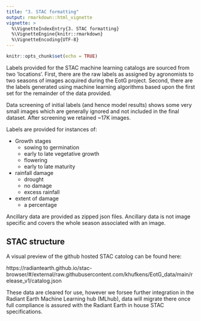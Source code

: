```yaml
---
title: "3. STAC formatting"
output: rmarkdown::html_vignette
vignette: >
  %\VignetteIndexEntry{3. STAC formatting}
  %\VignetteEngine{knitr::rmarkdown}
  %\VignetteEncoding{UTF-8}
---
```


```r
knitr::opts_chunk$set(echo = TRUE)
```

Labels provided for the STAC machine learning catalogs are sourced from two 'locations'. First, there are the raw labels as assigned by agronomists to two seasons of images acquired during the EotG project. Second, there are the labels generated using machine learning algorithms based upon the first set for the remainder of the data provided. 

Data screening of initial labels (and hence model results) shows some very small images which are generally ignored and not included in the final dataset. After screening we retained ~17K images.

Labels are provided for instances of:

- Growth stages
  - sowing to germination
  - early to late vegetative growth
  - flowering
  - early to late maturity

- rainfall damage
  - drought
  - no damage
  - excess rainfall

- extent of damage
  - a percentage

Ancillary data are provided as zipped json files. Ancillary data is not image specific and covers the whole season associated with an image.

## STAC structure

A visual preview of the github hosted STAC catolog can be found here:

https://radiantearth.github.io/stac-browser/#/external/raw.githubusercontent.com/khufkens/EotG_data/main/release_v1/catalog.json

These data are cleared for use, however we forsee further integration in the Radiant Earth Machine Learning hub (MLhub), data will migrate there once full compliance is assured with the Radiant Earth in house STAC specifications.